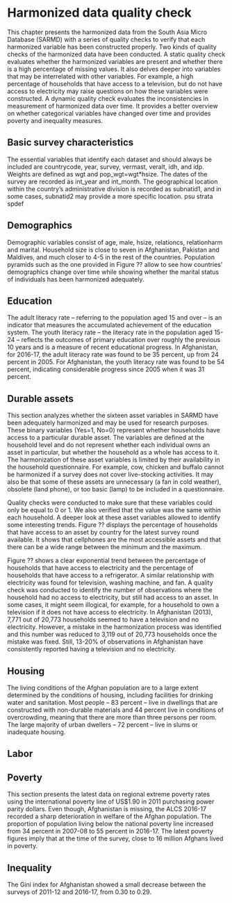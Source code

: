 # Harmonized data quality check {#qcheck}

This chapter presents the harmonized data from the South Asia Micro Database (SARMD) with a series of quality checks to verify that each harmonized variable has been constructed properly. Two kinds of quality checks of the harmonized data have been conducted. A static quality check evaluates whether the harmonized variables are present and whether there is a high percentage of missing values. It also delves deeper into variables that may be interrelated with other variables. For example, a high percentage of households that have access to a television, but do not have access to electricity may raise questions on how these variables were constructed. A dynamic quality check evaluates the inconsistencies in measurement of harmonized data over time. It provides a better overview on whether categorical variables have changed over time and provides poverty and inequality measures. 

## Basic survey characteristics
The essential variables that identify each dataset and should always be included are countrycode, year, survey, vermast, veralt, idh, and idp. Weights are defined as wgt and pop_wgt=wgt*hsize. The dates of the survey are recorded as int_year and int_month. The geographical location within the country’s administrative division is recorded as subnatid1, and in some cases, subnatid2 may provide a more specific location. 
psu 
strata 
spdef 

## Demographics
Demographic variables consist of age, male, hsize, relationcs, relationharm and marital. 
Household size is close to seven in Afghanistan, Pakistan and Maldives, and much closer to 4-5 in the rest of the countries. Population pyramids such as the one provided in Figure ?? allow to see how countries’ demographics change over time while showing whether the marital status of individuals has been harmonized adequately. 

## Education

The adult literacy rate – referring to the population aged 15 and over – is an indicator that measures the accumulated achievement of the education system. The youth literacy rate – the literacy rate in the population aged 15-24 – reflects the outcomes of primary education over roughly the previous 10 years and is a measure of recent educational progress. 
In Afghanistan, for 2016-17, the adult literacy rate was found to be 35 percent, up from 24 percent in 2005. For Afghanistan, the youth literacy rate was found to be 54 percent, indicating considerable progress since 2005 when it was 31 percent. 

## Durable assets

This section analyzes whether the sixteen asset variables in SARMD have been adequately harmonized and may be used for research purposes. These binary variables (Yes=1, No=0) represent whether households have access to a particular durable asset. The variables are defined at the household level and do not represent whether each individual owns an asset in particular, but whether the household as a whole has access to it. The harmonization of these asset variables is limited by their availability in the household questionnaire. For example, cow, chicken and buffalo cannot be harmonized if a survey does not cover live-stocking activities. It may also be that some of these assets are unnecessary (a fan in cold weather), obsolete (land phone), or too basic (lamp) to be included in a questionnaire. 

Quality checks were conducted to make sure that these variables could only be equal to 0 or 1. We also verified that the value was the same within each household. A deeper look at these asset variables allowed to identify some interesting trends. Figure ?? displays the percentage of households that have access to an asset by country for the latest survey round available. It shows that cellphones are the most accessible assets and that there can be a wide range between the minimum and the maximum. 

Figure ?? shows a clear exponential trend between the percentage of households that have access to electricity and the percentage of households that have access to a refrigerator. A similar relationship with electricity was found for television, washing machine, and fan. A quality check was conducted to identify the number of observations where the household had no access to electricity, but still had access to an asset. In some cases, it might seem illogical, for example, for a household to own a television if it does not have access to electricity. In Afghanistan (2013), 7,771 out of 20,773 households seemed to have a television and no electricity. However, a mistake in the harmonization process was identified and this number was reduced to 3,119 out of 20,773 households once the mistake was fixed. Still, 13-20% of observations in Afghanistan have consistently reported having a television and no electricity. 

## Housing
The living conditions of the Afghan population are to a large extent determined by the conditions of housing, including facilities for drinking water and sanitation. Most people – 83 percent – live in dwellings that are constructed with non-durable materials and 44 percent live in conditions of overcrowding, meaning that there are more than three persons per room. The large majority of urban dwellers – 72 percent – live in slums or inadequate housing. 

## Labor

## Poverty

This section presents the latest data on regional extreme poverty rates using the international poverty line of US$1.90 in 2011 purchasing power parity dollars. Even though, Afghanistan is missing, the ALCS 2016-17 recorded a sharp deterioration in welfare of the Afghan population. The proportion of population living below the national poverty line increased from 34 percent in 2007-08 to 55 percent in 2016-17. The latest poverty figures imply that at the time of the survey, close to 16 million Afghans lived in poverty. 

## Inequality
The Gini index for Afghanistan showed a small decrease between the surveys of 2011-12 and 2016-17, from 0.30 to 0.29. 
